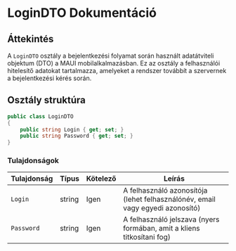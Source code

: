 # LoginDTO Dokumentáció

## **Áttekintés**
A `LoginDTO` osztály a bejelentkezési folyamat során használt adatátviteli objektum (DTO) a MAUI mobilalkalmazásban. Ez az osztály a felhasználói hitelesítő adatokat tartalmazza, amelyeket a rendszer továbbít a szervernek a bejelentkezési kérés során.

## **Osztály struktúra**

```csharp
public class LoginDTO
{
    public string Login { get; set; }
    public string Password { get; set; }
}
```

### **Tulajdonságok**

| Tulajdonság  | Típus   | Kötelező | Leírás                                                                 |
|-------------|---------|----------|-----------------------------------------------------------------------|
| `Login`     | string  | Igen     | A felhasználó azonosítója (lehet felhasználónév, email vagy egyedi azonosító) |
| `Password`  | string  | Igen     | A felhasználó jelszava (nyers formában, amit a kliens titkosítani fog) |